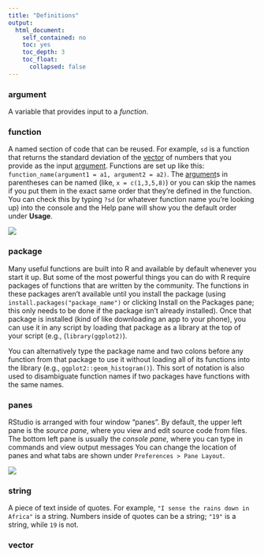 ```yaml
---
title: "Definitions"
output:
  html_document:
    self_contained: no
    toc: yes
    toc_depth: 3
    toc_float: 
      collapsed: false
---
```


### argument

A variable that provides input to a *function*. 

### function

A named section of code that can be reused. For example, `sd` is a function that returns the standard deviation of the [vector](defs.html#vector) of numbers that you provide as the input [argument](defs.html#argument). Functions are set up like this: `function_name(argument1 = a1, argument2 = a2)`. The [argument](defs.html#argument)s in parentheses can be named (like, `x = c(1,3,5,8)`) or you can skip the names if you put them in the exact same order that they're defined in the function. You can check this by typing `?sd` (or whatever function name you're looking up) into the console and the Help pane will show you the default order under **Usage**.

![](images/defs/function-sd-help.png)

### package

Many useful functions are built into R and available by default whenever you start it up. But some of the most powerful things you can do with R require packages of functions that are written by the community. The functions in these packages aren't available until you install the package (using `install.packages("package_name")` or clicking Install on the Packages pane; this only needs to be done if the package isn't already installed). Once that package is installed (kind of like downloading an app to your phone), you can use it in any script by loading that package as a library at the top of your script (e.g., (`library(ggplot2)`). 

<p class="alert alert-info">You can alternatively type the package name and two colons before any function from that package to use it without loading all of its functions into the library (e.g., `ggplot2::geom_histogram()`). This sort of notation is also used to disambiguate function names if two packages have functions with the same names.</p>

### panes

RStudio is arranged with four window "panes". By default, the upper left pane is the *source pane*, where you view and edit source code from files. The bottom left pane is usually the *console pane*, where you can type in commands and view output messages You can change the location of panes and what tabs are shown under `Preferences > Pane Layout`.

![](images/defs/panes.png)

### string

A piece of text inside of quotes. For example, `"I sense the rains down in Africa"` is a string. Numbers inside of quotes can be a string; `"19"` is a string, while `19` is not.

### vector




